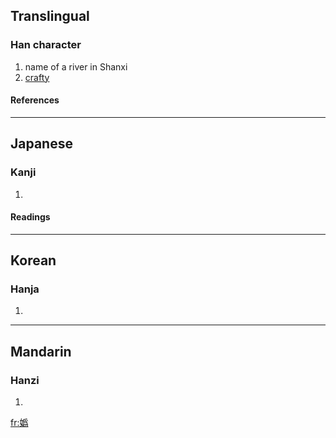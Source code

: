 {{see|妫|媯}}

==Translingual==
===Han character===
{{Han char|rn=38|rad=女|as=12|sn=15|four=|canj=女月竹火 (VBHF)}}
# name of a river in Shanxi
# [[crafty]]
====References====
{{Han ref|kx=0271.130|dkj=06720|dj=0539.060|hdz=21082.061|uh=5B00|ud=23296}}
----
==Japanese==
===Kanji===
{{ja-kanji|grade=|rs=女12}}
# {{defn|Japanese}} 
====Readings====
{{ja-readings|on=[[き]] (ki), [[ぎ]] (gi)|kun=[[わるがしこい]] (warugashikoi)}}
----
==Korean==
===Hanja===
{{ko-hanja|hangeul=규|rv=gyu|mr=kyu}}
# {{defn|Korean}}
----
==Mandarin==
===Hanzi===
{{cmn-hanzi|sim=妫|pin=[[guī]] (gui1)|wg=kuei<sup>1</sup>}}
# {{defn|Mandarin}}

[[fr:嬀]]